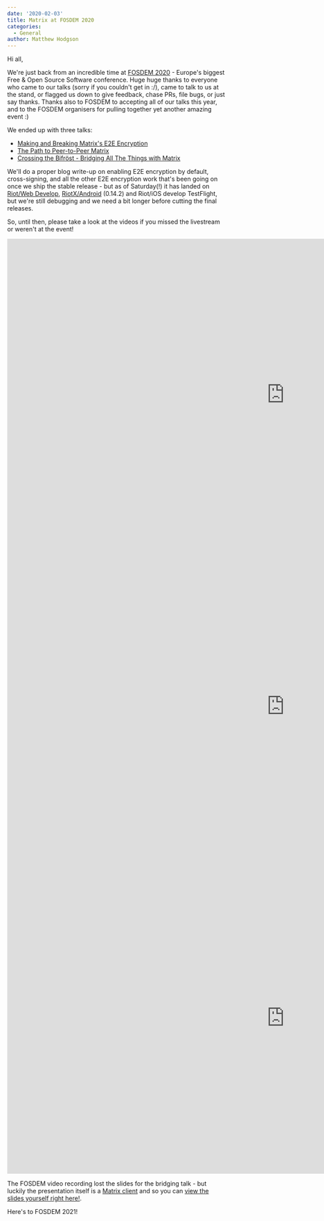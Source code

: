 ```yaml
---
date: '2020-02-03'
title: Matrix at FOSDEM 2020
categories:
  - General
author: Matthew Hodgson
---
```


Hi all,

We're just back from an incredible time at [FOSDEM 2020](https://fosdem.org/2020) - Europe's biggest Free & Open Source Software conference.  Huge huge thanks to everyone who came to our talks (sorry if you couldn't get in :/), came to talk to us at the stand, or flagged us down to give feedback, chase PRs, file bugs, or just say thanks.  Thanks also to FOSDEM to accepting all of our talks this year, and to the FOSDEM organisers for pulling together yet another amazing event :)

We ended up with three talks:
 * [Making and Breaking Matrix's E2E Encryption](https://fosdem.org/2020/schedule/event/matrix/)
 * [The Path to Peer-to-Peer Matrix](https://fosdem.org/2020/schedule/event/dip_p2p_matrix/)
 * [Crossing the Bifröst - Bridging All The Things with Matrix](https://fosdem.org/2020/schedule/event/matrix_bridge/)

We'll do a proper blog write-up on enabling E2E encryption by default, cross-signing, and all the other E2E encryption work that's been going on once we ship the stable release - but as of Saturday(!) it has landed on [Riot/Web Develop](riot.im/develop), [RiotX/Android](https://play.google.com/store/apps/details?id=im.vector.riotx) (0.14.2) and Riot/iOS develop TestFlight, but we're still debugging and we need a bit longer before cutting the final releases.

So, until then, please take a look at the videos if you missed the livestream or weren't at the event!

<iframe width="1280" height="720" src="https://www.youtube.com/embed/PUg574WphuQ" frameborder="0" allow="accelerometer; autoplay; encrypted-media; gyroscope; picture-in-picture" allowfullscreen></iframe>

<iframe width="1280" height="720" src="https://www.youtube.com/embed/nZBKzQzH2NA" frameborder="0" allow="accelerometer; autoplay; encrypted-media; gyroscope; picture-in-picture" allowfullscreen></iframe>

<iframe width="1280" height="720" src="https://www.youtube.com/embed/B2vCFAeSUpw" frameborder="0" allow="accelerometer; autoplay; encrypted-media; gyroscope; picture-in-picture" allowfullscreen></iframe>

The FOSDEM video recording lost the slides for the bridging talk - but luckily the presentation itself is a [Matrix client](https://github.com/Half-Shot/matrix-presents) and so you can [view the slides yourself right here!](https://presents.half-shot.uk/slides/!mfikNYyXndTTDgQjAu:half-shot.uk/).

Here's to FOSDEM 2021!